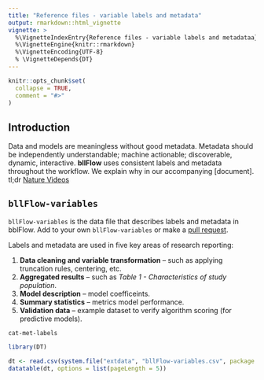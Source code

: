```yaml
---
title: "Reference files - variable labels and metadata"
output: rmarkdown::html_vignette
vignette: >
  %\VignetteIndexEntry{Reference files - variable labels and metadataa}
  %\VignetteEngine{knitr::rmarkdown}
  %\VignetteEncoding{UTF-8}
  % \VignetteDepends{DT}
---
```


```r
knitr::opts_chunk$set(
  collapse = TRUE,
  comment = "#>"
)
```

## Introduction
Data 
and models are meaningless without good metadata.  Metadata should be 
independently understandable; machine actionable; discoverable, dynamic, 
interactive. 
**bllFlow** uses consistent labels and metadata throughout the workflow. We explain why in our accompanying [document]. tl;dr [Nature Videos](https://youtu.be/j7K3s_vi_1Y)

## `bllFlow-variables`
`bllFlow-variables` is the data file that describes labels and metadata in bblFlow. Add to your own `bllFlow-variables` or make a [pull request](https://github.com/big-Life-Lab/bllflow/pulls). 

Labels and metadata are used in five key areas of research reporting:

1) **Data cleaning and variable transformation** -- such as applying truncation rules, centering, etc.
1) **Aggregated results** -- such as _Table 1 - Characteristics of study population_.
1) **Model description** -- model coefficeints.
1) **Summary statistics** -- metrics model performance.
1) **Validation data** -- example dataset to verify algorithm scoring (for predictive models).

`cat-met-labels`

```r
library(DT)

dt <- read.csv(system.file("extdata", "bllFlow-variables.csv", package = "bllFlow"))
datatable(dt, options = list(pageLength = 5))
```

